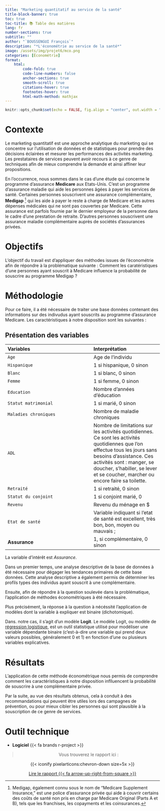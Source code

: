 ```yaml
---
title: "Marketing quantitatif au service de la santé"
title-block-banner: true
toc: true
toc-title: 📚 Table des matières
lang: fr
number-sections: true
subtitle: ""
author: "`BOUSSENGUI François`"
description: "*L'économétrie au service de la santé*"
image: /assets/img/projet6/mco.png
categories: [Économétrie]
format:
    html:
        code-fold: true 
        code-line-numbers: false
        anchor-sections: true
        smooth-scroll: true
        citations-hover: true
        footnotes-hover: true
        html-math-method: mathjax
---
```


```r
knitr::opts_chunk$set(echo = FALSE, fig.align = "center", out.width = "100%")
```

# Contexte 

Le marketing quantitatif est une approche analytique du marketing qui se concentre sur l'utilisation de données et de statistiques pour prendre des décisions éclairées et mesurer les performances des activités marketing. Les prestataires de services peuvent avoir recours à ce genre de techniques afin de mieux comprendre la demande et ainsi affiner leur propositions.

En l'occurrence, nous sommes dans le cas d'une étude qui concerne le programme d'assurance **Medicare** aux Etats-Unis. C'est un programme d'assurance maladie qui aide les personnes âgées à payer les services de santé. Certaines personnes souscrivent une assurance complémentaire, **Medigap** [^1] qui les aide à payer le reste à charge de Medicare et les autres dépenses médicales qui ne sont pas couvertes par Medicare. Cette assurance est parfois fournie par le dernier employeur de la personne dans le cadre d'une prestation de retraite. D'autres personnes souscrivent une assurance maladie complémentaire auprès de sociétés d'assurances privées.

[^1]: Medigap, également connu sous le nom de "Medicare Supplement Insurance," est une police d'assurance privée qui aide à couvrir certains des coûts de santé non pris en charge par Medicare Original (Parts A et B), tels que les franchises, les copayments et les coinsurances.

# Objectifs 

L'objectif du travail est d'appliquer des méthodes issues de l'économétrie afin de répondre à la problématique suivante : Comment les caratéristiques d'une personnes ayant souscrit à Medicare influence la probabilité de souscrire au programme Medigap ?

# Méthodologie

Pour ce faire, il a été nécessaire de traiter une base données contenant des informations sur des indivudus ayant souscrits au programme d'assurance Medicare. Les caractéristiques à notre disposition sont les suivantes :

::: {.callout-tip icon=false collapse="true"}
## Présentation des variables 

|       Variables    | Interprétation |
|:-------------------|:---------------|
|         `Age`         | Age de l'individu |
|     `Hispanique`      | 1 si hispanique, 0 sinon |
|        `Blanc`        | 1 si blanc, 0 sinon |
|        `Femme`        | 1 si femme, 0 sinon |
|      `Education`      | Nombre d'années d'éducation |
| `Statut matrimonial`  | 1 si marié, 0 sinon |
| `Maladies chroniques` | Nombre de maladie chroniques |
|         `ADL`         | Nombre de limitations sur les activités quotidiennes. Ce sont les activités quotidiennes que l’on effectue tous les jours sans besoins d’assistance. Ces activités sont : manger, se doucher, s’habiller, se lever et se coucher, marcher ou encore faire sa toilette. |
|      `Retraité`       | 1 si retraité, 0 sinon |
| `Statut du conjoint`  | 1 si conjoint marié, 0 | sinon
|       `Revenu`        | Revenu du ménage en $ |
|    `Etat de santé`    | Variable indiquant si l’etat de santé est excellent, très bon, bon, moyen ou mauvais ; |
|    **Assurance**   | 1, si complémentaire, 0 sinon |

:::
La variable d'intérêt est *Assurance*.

Dans un premier temps, une analyse descriptive de la base de données à été nécessaire pour dégager les tendances primaires de cette base données. Cette analyse descriptive a également permis de déterminer les profils types des individus ayant souscrit à une complémentaire.

Ensuite, afin de répondre à la question soulevée dans la problématique, l'application de méthodes économétriques à été nécessaire.

Plus précisément, la réponse à la question à nécéssité l'application de modèles dont la variable à expliquer est binaire (dichotomique).

Dans. notre cas, il s'agit d'un modèle **Logit**. Le modèle Logit, ou modèle de [régression logistique](https://fr.wikipedia.org/wiki/R%C3%A9gression_logistique), est un outil statistique utilisé pour modéliser une variable dépendante binaire (c'est-à-dire une variable qui prend deux valeurs possibles, généralement 0 et 1) en fonction d'une ou plusieurs variables explicatives.

# Résultats

L'application de cette méthode économétrique nous permis de comprendre comment les caractéristiques à notre disposition inflluencent la probabilité de souscrire à une complémentaire privée.

Par la suite, au vue des résultats obtenus, cela à conduit à des recommandations qui peuvent être utiles lors des campagnes de prévention, ou pour mieux cibler les personnes qui sont plausible à la souscription de ce genre de services.

# Outil technique

- **Logiciel**  {{< fa brands r-project >}}

::: {style="text-align:center;"} 
> Vous trouverez le rapport ici  :

::: chevron-styling
{{< iconify pixelarticons:chevron-down size=5x >}}
:::
:::


::: {style="text-align:center;"}
[Lire le rapport {{< fa arrow-up-right-from-square >}}](/assets/img/projet6/Logit-Probit modelling.pdf){.btn .btn-outline-primary .btn .center role="button"}
:::

